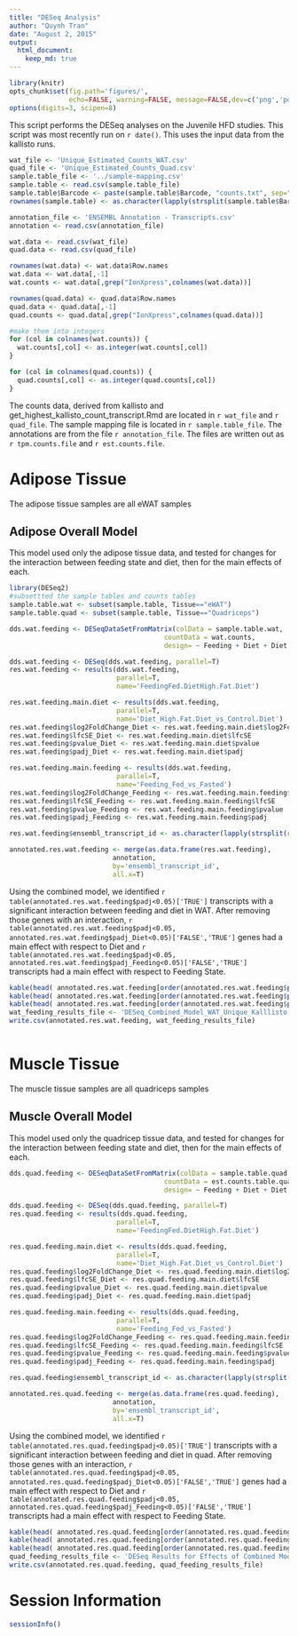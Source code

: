 ```yaml
---
title: "DESeq Analysis"
author: "Quynh Tran"
date: "August 2, 2015"
output:
  html_document:
    keep_md: true
---
```



```r
library(knitr)
opts_chunk$set(fig.path='figures/',
               echo=FALSE, warning=FALSE, message=FALSE,dev=c('png','pdf'))
options(digits=3, scipen=8)
```

This script performs the DESeq analyses on the Juvenile HFD studies.  This script was most recently run on `r date()`.  This uses the input data from the kallisto runs.

```r
wat_file <- 'Unique_Estimated_Counts_WAT.csv'
quad_file <- 'Unique_Estimated_Counts_Quad.csv'
sample.table_file <- '../sample-mapping.csv'
sample.table <- read.csv(sample.table_file)
sample.table$Barcode <- paste(sample.table$Barcode, "counts.txt", sep="-")
rownames(sample.table) <- as.character(lapply(strsplit(sample.table$Barcode, "-"), "[[",1))

annotation_file <- 'ENSEMBL Annotation - Transcripts.csv'
annotation <- read.csv(annotation_file)

wat.data <- read.csv(wat_file)
quad.data <- read.csv(quad_file)

rownames(wat.data) <- wat.data$Row.names
wat.data <- wat.data[,-1]
wat.counts <- wat.data[,grep("IonXpress",colnames(wat.data))]

rownames(quad.data) <- quad.data$Row.names
quad.data <- quad.data[,-1]
quad.counts <- quad.data[,grep("IonXpress",colnames(quad.data))]

#make them into integers
for (col in colnames(wat.counts)) {
  wat.counts[,col] <- as.integer(wat.counts[,col])
}

for (col in colnames(quad.counts)) {
  quad.counts[,col] <- as.integer(quad.counts[,col])
}
```

The counts data, derived from kallisto and get_highest_kallisto_count_transcript.Rmd are located in `r wat_file` and `r quad_file`.  The sample mapping file is located in `r sample.table_file`.  The annotations are from the file `r annotation_file`.  The files are written out as `r tpm.counts.file` and `r est.counts.file`.


# Adipose Tissue

The adipose tissue samples are all eWAT samples

## Adipose Overall Model

This model used only the adipose tissue data, and tested for changes for the interaction between feeding state and diet, then for the main effects of each.

```r
library(DESeq2)
#subsettted the sample tables and counts tables
sample.table.wat <- subset(sample.table, Tissue=="eWAT")
sample.table.quad <- subset(sample.table, Tissue=="Quadriceps")

dds.wat.feeding <- DESeqDataSetFromMatrix(colData = sample.table.wat,
                                       countData = wat.counts,  
                                       design= ~ Feeding + Diet + Diet:Feeding)

dds.wat.feeding <- DESeq(dds.wat.feeding, parallel=T)
res.wat.feeding <- results(dds.wat.feeding,
                           parallel=T,
                           name='FeedingFed.DietHigh.Fat.Diet')

res.wat.feeding.main.diet <- results(dds.wat.feeding,
                           parallel=T,
                           name='Diet_High.Fat.Diet_vs_Control.Diet')
res.wat.feeding$log2FoldChange_Diet <- res.wat.feeding.main.diet$log2FoldChange
res.wat.feeding$lfcSE_Diet <- res.wat.feeding.main.diet$lfcSE
res.wat.feeding$pvalue_Diet <- res.wat.feeding.main.diet$pvalue
res.wat.feeding$padj_Diet <- res.wat.feeding.main.diet$padj

res.wat.feeding.main.feeding <- results(dds.wat.feeding,
                           parallel=T,
                           name='Feeding_Fed_vs_Fasted')
res.wat.feeding$log2FoldChange_Feeding <- res.wat.feeding.main.feeding$log2FoldChange
res.wat.feeding$lfcSE_Feeding <- res.wat.feeding.main.feeding$lfcSE
res.wat.feeding$pvalue_Feeding <- res.wat.feeding.main.feeding$pvalue
res.wat.feeding$padj_Feeding <- res.wat.feeding.main.feeding$padj

res.wat.feeding$ensembl_transcript_id <- as.character(lapply(strsplit(rownames(res.wat.feeding), "\\."), "[[", 1))

annotated.res.wat.feeding <- merge(as.data.frame(res.wat.feeding), 
                          annotation, 
                          by='ensembl_transcript_id',
                          all.x=T)
```

Using the combined model, we identified `r table(annotated.res.wat.feeding$padj<0.05)['TRUE']` transcripts with a significant interaction between feeding and diet in WAT.  After removing those genes with an interaction, `r table(annotated.res.wat.feeding$padj<0.05, annotated.res.wat.feeding$padj_Diet<0.05)['FALSE','TRUE']` genes had a main effect with respect to Diet and `r table(annotated.res.wat.feeding$padj<0.05, annotated.res.wat.feeding$padj_Feeding<0.05)['FALSE','TRUE']` transcripts had a main effect with respect to Feeding State.

```r
kable(head( annotated.res.wat.feeding[order(annotated.res.wat.feeding$padj_Diet),],5), caption="Top Hits for Effects of Diet")
kable(head( annotated.res.wat.feeding[order(annotated.res.wat.feeding$padj_Feeding),],5), caption="Top Hits for Effects of Feeding")
kable(head( annotated.res.wat.feeding[order(annotated.res.wat.feeding$padj),],5), caption="Top Hits for Interaction between Diet and Feeding")
wat_feeding_results_file <- 'DESeq_Combined_Model_WAT_Unique_Kalllisto.csv'
write.csv(annotated.res.wat.feeding, wat_feeding_results_file)
```

```r

```


# Muscle Tissue

The muscle tissue samples are all quadriceps samples

## Muscle Overall Model

This model used only the quadricep tissue data, and tested for changes for the interaction between feeding state and diet, then for the main effects of each.

```r
dds.quad.feeding <- DESeqDataSetFromMatrix(colData = sample.table.quad,
                                       countData = est.counts.table.quad,  
                                       design= ~ Feeding + Diet + Diet:Feeding)

dds.quad.feeding <- DESeq(dds.quad.feeding, parallel=T)
res.quad.feeding <- results(dds.quad.feeding,
                           parallel=T,
                           name='FeedingFed.DietHigh.Fat.Diet')

res.quad.feeding.main.diet <- results(dds.quad.feeding,
                           parallel=T,
                           name='Diet_High.Fat.Diet_vs_Control.Diet')
res.quad.feeding$log2FoldChange_Diet <- res.quad.feeding.main.diet$log2FoldChange
res.quad.feeding$lfcSE_Diet <- res.quad.feeding.main.diet$lfcSE
res.quad.feeding$pvalue_Diet <- res.quad.feeding.main.diet$pvalue
res.quad.feeding$padj_Diet <- res.quad.feeding.main.diet$padj

res.quad.feeding.main.feeding <- results(dds.quad.feeding,
                           parallel=T,
                           name='Feeding_Fed_vs_Fasted')
res.quad.feeding$log2FoldChange_Feeding <- res.quad.feeding.main.feeding$log2FoldChange
res.quad.feeding$lfcSE_Feeding <- res.quad.feeding.main.feeding$lfcSE
res.quad.feeding$pvalue_Feeding <- res.quad.feeding.main.feeding$pvalue
res.quad.feeding$padj_Feeding <- res.quad.feeding.main.feeding$padj

res.quad.feeding$ensembl_transcript_id <- as.character(lapply(strsplit(rownames(res.quad.feeding), "\\."), "[[", 1))

annotated.res.quad.feeding <- merge(as.data.frame(res.quad.feeding), 
                          annotation, 
                          by='ensembl_transcript_id',
                          all.x=T)
```
Using the combined model, we identified `r table(annotated.res.quad.feeding$padj<0.05)['TRUE']` transcripts with a significant interaction between feeding and diet in quad.  After removing those genes with an interaction, `r table(annotated.res.quad.feeding$padj<0.05, annotated.res.quad.feeding$padj_Diet<0.05)['FALSE','TRUE']` genes had a main effect with respect to Diet and `r table(annotated.res.quad.feeding$padj<0.05, annotated.res.quad.feeding$padj_Feeding<0.05)['FALSE','TRUE']` transcripts had a main effect with respect to Feeding State.

```r
kable(head( annotated.res.quad.feeding[order(annotated.res.quad.feeding$padj_Diet),],5), caption="Top Hits for Effects of Diet")
kable(head( annotated.res.quad.feeding[order(annotated.res.quad.feeding$padj_Feeding),],5), caption="Top Hits for Effects of Feeding")
kable(head( annotated.res.quad.feeding[order(annotated.res.quad.feeding$padj),],5), caption="Top Hits for Interaction between Diet and Feeding")
quad_feeding_results_file <- 'DESeq Results for Effects of Combined Model on Quadriceps - Kallisto.csv'
write.csv(annotated.res.quad.feeding, quad_feeding_results_file)
```


# Session Information

```r
sessionInfo()
```
